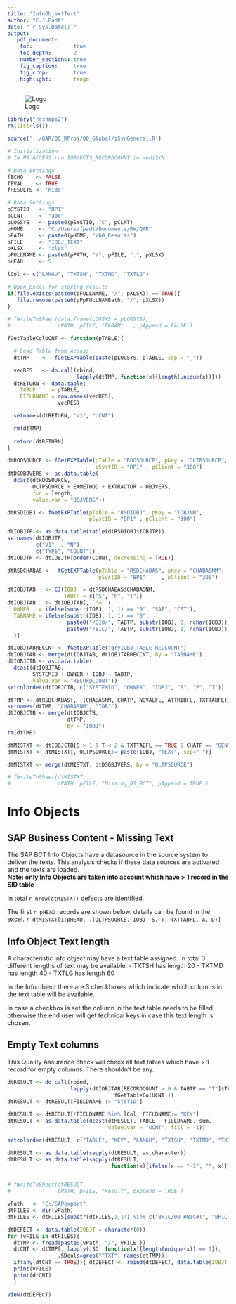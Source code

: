 ```yaml
---
title: "InfoObjextText"
author: "F.J.Padt"
date: "`r Sys.Date()`"
output: 
   pdf_document:
    toc:             true
    toc_depth:       2
    number_sections: true
    fig_caption:     true
    fig_crop:        true
    highlight:       tango    
---
```


\newpage
![Logo](http://www.grandvision.com/img/logoGV.png) 

```r
library("reshape2")
rm(list=ls())

source('../QAR/00_RProj/00_Global/iSynGeneral.R')

# Initialization
# IN MS ACCESS run IOBJECTS_RECORDCOUNT in modiSYN

# Data Settings
fECHO    <- FALSE
fEVAL    <- TRUE
fRESULTS <- 'hide' 

# Data Settings
pSYSTID   <- "BP1"
pCLNT     <- "300"
pLOGSYS   <- paste0(pSYSTID, "C", pCLNT)
pHOME     <- "C:/Users/fpadt/Documents/RW/QAR"
pPATH     <- paste0(pHOME, "/60_Results")  
pFILE     <- "IOBJ_TEXT"
pXLSX     <- "xlsx"
pFULLNAME <- paste0(pPATH, "/", pFILE, ".", pXLSX)
pHEAD     <- 5 

lCol <- c("LANGU", "TXTSH", "TXTMD", "TXTLG")

# Open Excel for storing results
if(file.exists(paste0(pFULLNAME, "/", pXLSX)) == TRUE){
   file.remove(paste0(pPpFULLNAMEath, "/", pXLSX))
}

# fWriteToSheet(data.frame(LOGSYS = pLOGSYS), 
#               pPATH, pFILE, "PARAM"   , pAppend = FALSE )

```

```r

fGetTableColUCNT <- function(pTABLE){

  # Load Table from Access
  dtTMP    <-  fGetEXPTable(paste(pLOGSYS, pTABLE, sep = "_"))

  vecRES   <- do.call(rbind, 
                      lapply(dtTMP, function(x){length(unique(x))}))
  dtRETURN <- data.table(
    TABLE     = pTABLE,
    FIELDNAME = row.names(vecRES), 
                vecRES)

  setnames(dtRETURN, "V1", "UCNT") 

  rm(dtTMP)
  
  return(dtRETURN)
}

```

```r
dtROOSOURCE <- fGetEXPTable(pTable = "ROOSOURCE", pKey = "OLTPSOURCE",  
                            pSystID = "RP1" , pClient = "300")
dtDSOBJVERS <- as.data.table(
  dcast(dtROOSOURCE, 
        OLTPSOURCE + EXMETHOD + EXTRACTOR ~ OBJVERS,
        fun = length,
        value.var = "OBJVERS"))

dtRSDIOBJ <- fGetEXPTable(pTable = "RSDIOBJ", pKey = "IOBJNM",  
                          pSystID = "BP1" , pClient = "300")

dtIOBJTP <- as.data.table(table(dtRSDIOBJ$IOBJTP))
setnames(dtIOBJTP, 
         c("V1"  , "N"),
         c("TYPE", "COUNT"))
dtIOBJTP <- dtIOBJTP[order(COUNT, decreasing = TRUE)]

dtRSDCHABAS <-  fGetEXPTable(pTable = "RSDCHABAS", pKey = "CHABASNM",   
                             pSystID = "BP1"     , pClient = "300")

dtIOBJTAB   <- CJ(IOBJ  = dtRSDCHABAS$CHABASNM, 
                  TABTP = c("S", "P", "T"))
dtIOBJTAB   <- dtIOBJTAB[, `:=` (
  OWNER   = ifelse(substr(IOBJ, 1, 1) == "0", "SAP", "CST"),
  TABNAME = ifelse(substr(IOBJ, 1, 1) == "0", 
                   paste0("/BI0/", TABTP, substr(IOBJ, 2, nchar(IOBJ))), 
                   paste0("/BIC/", TABTP, substr(IOBJ, 1, nchar(IOBJ))))
  )] 

dtIOBJTABRECCNT <- fGetEXPTable("qryIOBJ_TABLE_RECCOUNT")
dtIOBJTAB <- merge(dtIOBJTAB, dtIOBJTABRECCNT, by = "TABNAME")
dtIOBJCTB <- as.data.table(
  dcast(dtIOBJTAB, 
        SYSTEMID + OWNER + IOBJ ~ TABTP, 
        value.var = "RECORDCOUNT"))
setcolorder(dtIOBJCTB, c("SYSTEMID", "OWNER", "IOBJ", "S", "P", "T")) 

dtTMP <- dtRSDCHABAS[, .(CHABASNM, CHATP, NOVALFL, ATTRIBFL, TXTTABFL)]
setnames(dtTMP, "CHABASNM", "IOBJ")
dtIOBJCTB <- merge(dtIOBJCTB, 
                   dtTMP,
                   by = "IOBJ")
rm(dtTMP)

```

```r

dtMISTXT <- dtIOBJCTB[S > 1 & T < 2 & TXTTABFL == TRUE & CHATP == "GEN"]
dtMISTXT <- dtMISTXT[, OLTPSOURCE:= paste(IOBJ, "TEXT", sep="_")]

dtMISTXT <- merge(dtMISTXT, dtDSOBJVERS, by = "OLTPSOURCE")

# fWriteToSheet(dtMISTXT, 
#               pPATH, pFILE, "Missing_DS_BCT", pAppend = TRUE )
```

# Info Objects #

## SAP Business Content - Missing Text ##
The SAP BCT Info Objects have a datasource in the source system to deliver the texts. 
This analysis checks if these data sources are activated and the texts are loaded.   
**Note: only Info Objects are taken into account which have > 1 record in the SID table** 

In total `r nrow(dtMISTXT) ` defects are identified.

The first `r pHEAD` records are shown below, details can be found in the excel.
`r dtMISTXT[1:pHEAD, .(OLTPSOURCE, IOBJ, S, T, TXTTABFL, A, D)]`

## Info Object Text length ##
A characteristic info object may have a text table assigned. 
In total 3 different lengths 
of text may be available:
- TXTSH has length 20 
- TXTMD has length 40
- TXTLG has length 60

In the Info object there are 3 checkboxes which indicate which columns in the text table
will be available. 

In case a checkbox is set the column in the text table needs to be filled otherwise
the end user will get technical keys in case this text length is chosen. 


## Empty Text columns ##
This Quality Assurance check will check all text tables which have > 1 record for empty columns. There shouldn't be any.


```r

dtRESULT <- do.call(rbind, 
                    lapply(dtIOBJTAB[RECORDCOUNT > 0 & TABTP == "T"]$TABNAME, 
                                  fGetTableColUCNT ))
dtRESULT <- dtRESULT[FIELDNAME != "SYSTID"]

dtRESULT <- dtRESULT[!FIELDNAME %in% lCol, FIELDNAME:= "KEY"]
dtRESULT <- as.data.table(dcast(dtRESULT, TABLE ~ FIELDNAME, sum, 
                                value.var = "UCNT", fill = -1))

setcolorder(dtRESULT, c("TABLE", "KEY", "LANGU", "TXTSH", "TXTMD", "TXTLG"))

dtRESULT <- as.data.table(sapply(dtRESULT, as.character))
dtRESULT <- as.data.table(sapply(dtRESULT, 
                                 function(x){ifelse(x == "-1", "", x)}))


# fWriteToSheet(dtRESULT, 
#               pPATH, pFILE, "Result", pAppend = TRUE )
```

```r
vPath   <- "C:/SAPexport"
dtFILES <- dir(vPath)
dtFILES <- dtFILES[substr(dtFILES,1,14) %in% c("BP1C300_#BIC#T", "BP1C300_#BI0#T")]

dtDEFECT <- data.table(IOBJT = character(0))
for (vFILE in dtFILES){
  dtTMP <- fread(paste0(vPath, "/", vFILE ))
  dtCNT <- dtTMP[, lapply(.SD, function(x){length(unique(x)) == 1}), 
                .SDcols=grep("^TXT", names(dtTMP))] 
  if(any(dtCNT == TRUE)){ dtDEFECT <- rbind(dtDEFECT, data.table(IOBJT =vFILE))}
  print(vFILE)
  print(dtCNT)
  }

View(dtDEFECT)
```


